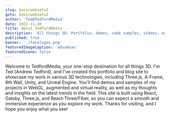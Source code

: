 ```yaml
---
slug: basicwebsetu2
goto: basicwebsetu2
author: 'Ted@TedfordMedia'
date: 2022-11-30
title: About TedfordMedia
description: 'All things 3D: Portfolio, demos, code samples, videos, and more.'
published: true
banner: './facelogos.png' 
featuredImageCaption: 'adsadsas'
featuredScene: false
---
```


<Layout>
Welcome to TedfordMedia, your one-stop destination for all things 3D. I'm Ted (Andrew Tedford), and I've created this portfolio and blog site to showcase my work in various 3D technologies, including Three.js, A-Frame, 8th Wall, Unity, and Unreal Engine. You'll find demos and samples of my projects in WebGL, augmented and virtual reality, as well as my thoughts and insights on the latest trends in the field. This site is built using React, Gatsby, Three.js, and React-Three/Fiber, so you can expect a smooth and immersive experience as you explore my work. Thanks for visiting, and I hope you enjoy what you see!
</Layout>

  
 